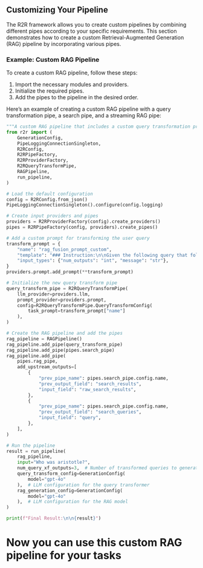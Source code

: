 ## Customizing Your Pipeline

The R2R framework allows you to create custom pipelines by combining different pipes according to your specific requirements. This section demonstrates how to create a custom Retrieval-Augmented Generation (RAG) pipeline by incorporating various pipes.

### Example: Custom RAG Pipeline

To create a custom RAG pipeline, follow these steps:

1. Import the necessary modules and providers.
2. Initialize the required pipes.
3. Add the pipes to the pipeline in the desired order.

Here’s an example of creating a custom RAG pipeline with a query transformation pipe, a search pipe, and a streaming RAG pipe:

```python
"""A custom RAG pipeline that includes a custom query transformation prompt."""
from r2r import (
    GenerationConfig,
    PipeLoggingConnectionSingleton,
    R2RConfig,
    R2RPipeFactory,
    R2RProviderFactory,
    R2RQueryTransformPipe,
    RAGPipeline,
    run_pipeline,
)

# Load the default configuration
config = R2RConfig.from_json()
PipeLoggingConnectionSingleton().configure(config.logging)

# Create input providers and pipes
providers = R2RProviderFactory(config).create_providers()
pipes = R2RPipeFactory(config, providers).create_pipes()

# Add a custom prompt for transforming the user query
transform_prompt = {
    "name": "rag_fusion_prompt_custom",
    "template": "### Instruction:\n\nGiven the following query that follows to write a double newline separated list of up to {num_outputs} queries meant to help answer the original query. \nDO NOT generate any single query which is likely to require information from multiple distinct documents, \nEACH single query will be used to carry out a cosine similarity semantic search over distinct indexed documents, such as varied medical documents. \nFOR EXAMPLE if asked `how do the key themes of Great Gatsby compare with 1984`, the two queries would be \n`What are the key themes of Great Gatsby?` and `What are the key themes of 1984?`.\nHere is the original user query to be transformed into answers:\n\n### Query:\n{message}\n\n### Response:\n",
    "input_types": {"num_outputs": "int", "message": "str"},
}
providers.prompt.add_prompt(**transform_prompt)

# Initialize the new query transform pipe
query_transform_pipe = R2RQueryTransformPipe(
    llm_provider=providers.llm,
    prompt_provider=providers.prompt,
    config=R2RQueryTransformPipe.QueryTransformConfig(
        task_prompt=transform_prompt["name"]
    ),
)

# Create the RAG pipeline and add the pipes
rag_pipeline = RAGPipeline()
rag_pipeline.add_pipe(query_transform_pipe)
rag_pipeline.add_pipe(pipes.search_pipe)
rag_pipeline.add_pipe(
    pipes.rag_pipe,
    add_upstream_outputs=[
        {
            "prev_pipe_name": pipes.search_pipe.config.name,
            "prev_output_field": "search_results",
            "input_field": "raw_search_results",
        },
        {
            "prev_pipe_name": pipes.search_pipe.config.name,
            "prev_output_field": "search_queries",
            "input_field": "query",
        },
    ],
)

# Run the pipeline
result = run_pipeline(
    rag_pipeline,
    input="Who was aristotle?",
    num_query_xf_outputs=3,  # Number of transformed queries to generate
    query_transform_config=GenerationConfig(
        model="gpt-4o"
    ),  # LLM configuration for the query transformer
    rag_generation_config=GenerationConfig(
        model="gpt-4o"
    ),  # LLM configuration for the RAG model
)

print(f"Final Result:\n\n{result}")
```

# Now you can use this custom RAG pipeline for your tasks
